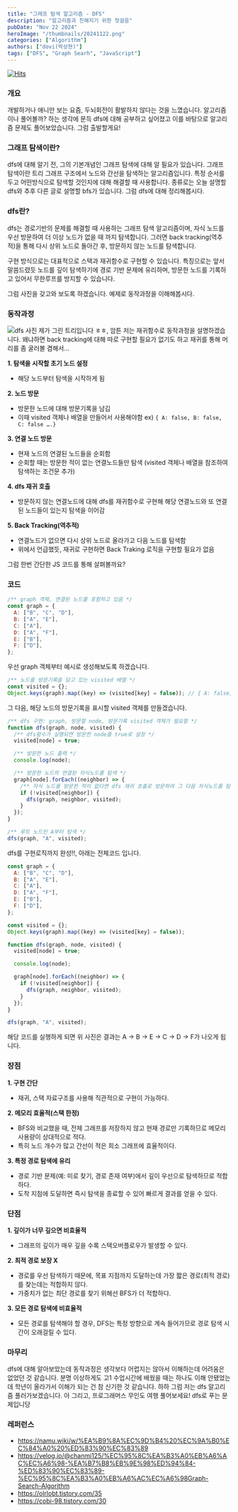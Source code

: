 ```yaml
---
title: "그래프 탐색 알고리즘 - DFS"
description: "알고리즘과 친해지기 위한 첫걸음"
pubDate: "Nov 22 2024"
heroImage: "/thumbnails/20241122.png"
categories: ["Algorithm"]
authors: ["dovi(박상현)"]
tags: ["DFS", "Graph Searh", "JavaScript"]
---
```


[![Hits](https://hits.sh/hekirekiissen.github.io/blog/%EA%B7%B8%EB%9E%98%ED%94%84-%ED%83%90%EC%83%89-%EC%95%8C%EA%B3%A0%EB%A6%AC%EC%A6%98---dfs.svg)](https://hits.sh/hekirekiissen.github.io/blog/%EA%B7%B8%EB%9E%98%ED%94%84-%ED%83%90%EC%83%89-%EC%95%8C%EA%B3%A0%EB%A6%AC%EC%A6%98---dfs/)

### 개요

개발하거나 애니만 보는 요즘, 두뇌회전이 활발하지 않다는 것을 느꼈습니다. 알고리즘이나 풀어볼까? 하는 생각에 문득 dfs에 대해 공부하고 싶어졌고
이를 바탕으로 알고리즘 문제도 풀어보았습니다. 그럼 출발할게요!

### 그래프 탐색이란?

dfs에 대해 알기 전, 그의 기본개념인 그래프 탐색에 대해 알 필요가 있습니다. 그래프 탐색이란 트리 그래프 구조에서 노드와 간선을 탐색하는 알고리즘입니다.
특정 순서를 두고 어떤방식으로 탐색할 것인지에 대해 해결할 때 사용합니다. 종류로는 오늘 설명할 dfs와 추후 다른 글로 설명할 bfs가 있습니다.
그럼 dfs에 대해 정리해봅시다.

### dfs란?

dfs는 경로기반의 문제를 해결할 때 사용하는 그래프 탐색 알고리즘이며, 자식 노드를 우선 방문하여 더 이상 노드가 없을 때 까지 탐색합니다.
그러면 back tracking(역추적)을 통해 다시 상위 노드로 돌아간 후, 방문하지 않는 노드를 탐색합니다.

구현 방식으로는 대표적으로 스택과 재귀함수로 구현할 수 있습니다. 특징으로는 앞서 말씀드렸듯 노드를 깊이 탐색하기에 경로 기반 문제에 유리하며,
방문한 노드를 기록하고 있어서 무한루프를 방지할 수 있습니다.

그럼 사진을 갖고와 보도록 하겠습니다. 예제로 동작과정을 이해해봅시다.

### 동작과정

![dfs 사진](/thumbnails/20241122.png)
제가 그린 트리입니다 ㅎㅎ, 암튼 저는 재귀함수로 동작과정을 설명하겠습니다. 왜냐하면 back tracking에 대해 따로 구현할 필요가 없기도 하고 재귀를 통해 머리를 좀 굴러볼 겸해서...

**1. 탐색을 시작할 초기 노드 설정**

- 해당 노드부터 탐색을 시작하게 됨

**2. 노드 방문**

- 방문한 노드에 대해 방문기록을 남김
- 이때 visited 객체나 배열을 만들어서 사용해야함 ex) `{ A: false, B: false, C: false ….}`

**3. 연결 노드 방문**

- 현재 노드의 연결된 노드들을 순회함
- 순회할 때는 방문한 적이 없는 연결노드들만 탐색 (visited 객체나 배열을 참조하여 탐색하는 조건문 추가)

**4. dfs 재귀 호출**

- 방문하지 않는 연결노드에 대해 dfs를 재귀함수로 구현해 해당 연결노드와 또 연결된 노드들이 있는지 탐색을 이어감

**5. Back Tracking(역추적)**

- 연결노드가 없으면 다시 상위 노드로 올라가고 다음 노드를 탐색함
- 위에서 언급했듯, 재귀로 구현하면 Back Traking 로직을 구현할 필요가 없음

그럼 한번 간단한 JS 코드를 통해 살펴볼까요?

### 코드

```js
/** graph 객체, 연결된 노드를 포함하고 있음 */
const graph = {
  A: ["B", "C", "D"],
  B: ["A", "E"],
  C: ["A"],
  D: ["A", "F"],
  E: ["B"],
  F: ["D"],
};
```

우선 graph 객체부터 예시로 생성해보도록 하겠습니다.

```js
/** 노드를 방문기록을 담고 있는 visited 배열 */
const visited = {};
Object.keys(graph).map((key) => (visited[key] = false)); // { A: false, B: false, C: false, D: false, E: false, F: false }
```

그 다음, 해당 노드의 방문기록을 표시할 visited 객체를 만들겠습니다.

```js
/** dfs 구현: graph, 방문할 node, 방문기록 visited 객체가 필요함 */
function dfs(graph, node, visited) {
  /** dfs함수가 실행되면 방문한 node를 true로 설정 */
  visited[node] = true;

  /** 방문한 노드 출력 */
  console.log(node);

  /** 방문한 노드의 연결된 자식노드를 탐색 */
  graph[node].forEach((neighbor) => {
    /** 자식 노드를 방문한 적이 없다면 dfs 재귀 호출로 방문하여 그 다음 자식노드를 탐색 */
    if (!visited[neighbor]) {
      dfs(graph, neighbor, visited);
    }
  });
}

/** 루트 노드인 A부터 탐색 */
dfs(graph, "A", visited);
```

dfs를 구현로직까지 완성!!, 아래는 전체코드 입니다.

```js
const graph = {
  A: ["B", "C", "D"],
  B: ["A", "E"],
  C: ["A"],
  D: ["A", "F"],
  E: ["B"],
  F: ["D"],
};

const visited = {};
Object.keys(graph).map((key) => (visited[key] = false));

function dfs(graph, node, visited) {
  visited[node] = true;

  console.log(node);

  graph[node].forEach((neighbor) => {
    if (!visited[neighbor]) {
      dfs(graph, neighbor, visited);
    }
  });
}

dfs(graph, "A", visited);
```

해당 코드를 실행하게 되면 위 사진은 결과는 A -> B -> E -> C -> D -> F가 나오게 됩니다.

### 장점

**1. 구현 간단**

- 재귀, 스택 자료구조를 사용해 직관적으로 구현이 가능하다.

**2. 메모리 효율적(스택 한정)**

- BFS와 비교했을 때, 전체 그래프를 저장하지 않고 현재 경로만 기록하므로 메모리 사용량이 상대적으로 적다.
- 특히 노드 개수가 많고 간선이 적은 희소 그래프에 효율적이다.

**3. 특정 경로 탐색에 유리**

- 경로 기반 문제(예: 미로 찾기, 경로 존재 여부)에서 깊이 우선으로 탐색하므로 적합하다.
- 도착 지점에 도달하면 즉시 탐색을 종료할 수 있어 빠르게 결과를 얻을 수 있다.

### 단점

**1. 깊이가 너무 깊으면 비효율적**

- 그래프의 깊이가 매우 깊을 수록 스택오버플로우가 발생할 수 있다.

**2. 최적 경로 보장 X**

- 경로를 우선 탐색하기 때문에, 목표 지점까지 도달하는데 가장 짧은 경로(최적 경로)를 찾는데는 적합하지 않다.
- 가중치가 없는 최단 경로를 찾기 위해선 BFS가 더 적합하다.

**3. 모든 경로 탐색에 비효율적**

- 모든 경로를 탐색해야 할 경우, DFS는 특정 방향으로 계속 들어가므로 경로 탐색 시간이 오래걸릴 수 있다.

### 마무리

dfs에 대해 알아보았는데 동작과정은 생각보다 어렵지는 않아서 이해하는데 어려움은 없었던 것 같습니다.
분명 이상하게도 고1 수업시간에 배웠을 때는 하나도 이해 안됐었는데 학년이 올라가서 이해가 되는 건 참 신기한 것 같습니다.
하하 그럼 저는 dfs 알고리즘 풀러가보겠습니다. 아 그리고, 프로그래머스 무인도 여행 풀어보세요! dfs로 푸는 문제입니당

### 레퍼런스

- https://namu.wiki/w/%EA%B9%8A%EC%9D%B4%20%EC%9A%B0%EC%84%A0%20%ED%83%90%EC%83%89
- https://velog.io/@chanmi125/%EC%95%8C%EA%B3%A0%EB%A6%AC%EC%A6%98-%EA%B7%B8%EB%9E%98%ED%94%84-%ED%83%90%EC%83%89-%EC%95%8C%EA%B3%A0%EB%A6%AC%EC%A6%98Graph-Search-Algorithm
- https://olrlobt.tistory.com/35
- https://cobi-98.tistory.com/30
